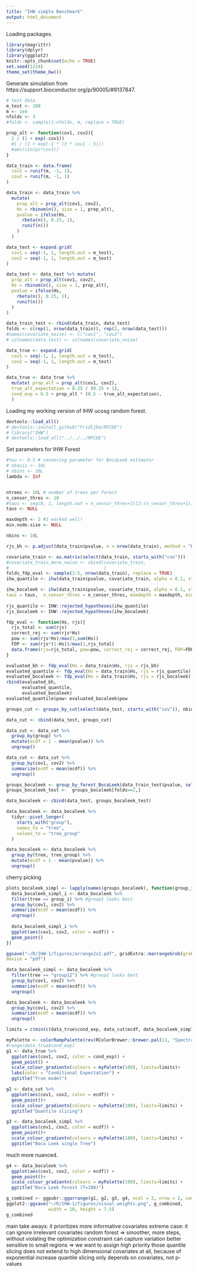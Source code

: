```yaml
---
title: "IHW simple Benchmark"
output: html_document
---
```



Loading packages.
```r
library(magrittr)
library(dplyr)
library(ggplot2)
knitr::opts_chunk$set(echo = TRUE)
set.seed(1234)
theme_set(theme_bw())
```

Generate simulation from https://support.bioconductor.org/p/90005/#9137847. 
```r
# test data
m_test <- 100
m <- 1e4
nfolds <- 3
#folds <- sample(1:nfolds, m, replace = TRUE)
```

```r
prop_alt <- function(cov1, cov2){
  1 / (1 + exp(-cov1))
  #1 / (1 + exp(-1 * (3 * cov1 - 5)))
  #abs(sin(pi*cov1))
}
```

```r
data_train <- data.frame(
  cov1 = runif(m, -1, 1),
  cov2 = runif(m, -1, 1)
)

data_train <- data_train %>%
  mutate(
    prop_alt = prop_alt(cov1, cov2),
    Hs = rbinom(n(), size = 1, prop_alt),
    pvalue = ifelse(Hs,
      rbeta(n(), 0.25, 1),
      runif(n())
    )
  )

data_test <- expand.grid(
  cov1 = seq(-1, 1, length.out = m_test),
  cov2 = seq(-1, 1, length.out = m_test)
)

data_test <- data_test %>% mutate(
  prop_alt = prop_alt(cov1, cov2),
  Hs = rbinom(n(), size = 1, prop_alt),
  pvalue = ifelse(Hs,
    rbeta(n(), 0.25, 1),
    runif(n())
  )
)

data_train_test <- rbind(data_train, data_test)
folds <- c(rep(1, nrow(data_train)), rep(2, nrow(data_test)))
#names(covariate_noise) <- c("cov1", "cov2")
# colnames(data_test) <- colnames(covariate_noise)
```

```r
data_true <- expand.grid(
  cov1 = seq(-1, 1, length.out = m_test),
  cov2 = seq(-1, 1, length.out = m_test)
)

data_true <- data_true %>%
  mutate( prop_alt = prop_alt(cov1, cov2),
  true_alt_expectation = 0.25 / (0.25 + 1),
  cond_exp = 0.5 + prop_alt * (0.5 - true_alt_expectation),
  )
```

Loading my working version of IHW ucosg random forest. 
```r
devtools::load_all()
# devtools::install_github("FridljDa/RFCDE")
# library("IHW")
# devtools::load_all("../../../RFCDE")
```


Set parameters for IHW Forest
```r
#tau <- 0.5 # censoring parameter for BocaLeek estimator
# nbasis <- 10L
# nbins <- 10L
lambda <- Inf


ntrees <- 10L # number of trees per forest
n_censor_thres <- 10
#taus <- seq(0, 1, length.out = n_censor_thres+2)[2:(n_censor_thres+1)] 
taus <- NULL

maxdepth <- 3 #3 worked well!
min.node.size <- NULL

nbins <- 10L
```

```r
rjs_bh <- p.adjust(data_train$pvalue, n = nrow(data_train), method = "BH") <= 0.1

covariate_train <- as.matrix(select(data_train, starts_with("cov")))
#covariate_train_more_noise <- cbind(covariate_train,
#                                    )
folds_fdp_eval <- sample(1:5, nrow(data_train), replace = TRUE)
ihw_quantile <- ihw(data_train$pvalue, covariate_train, alpha = 0.1, strat = "quantile", nbins = nbins, lambda = Inf, folds = folds_fdp_eval)

ihw_bocaleek <- ihw(data_train$pvalue, covariate_train, alpha = 0.1, strat = "BocaLeek", ntrees = ntrees,nbins = nbins,
taus = taus,  n_censor_thres = n_censor_thres, maxdepth = maxdepth, min.node.size = min.node.size, lambda = Inf, folds = folds_fdp_eval)
  
rjs_quantile <- IHW::rejected_hypotheses(ihw_quantile)
rjs_bocaleek <- IHW::rejected_hypotheses(ihw_bocaleek)
```

```r
fdp_eval <- function(Hs, rjs){
  rjs_total <- sum(rjs)
  correct_rej <- sum(rjs*Hs)
  pow <- sum(rjs*Hs)/max(1,sum(Hs))
  FDP <- sum(rjs*(1-Hs))/max(1,rjs_total)
  data.frame(rjs=rjs_total, pow=pow, correct_rej = correct_rej, FDP=FDP)
}
```

```r
evaluated_bh <- fdp_eval(Hs = data_train$Hs, rjs = rjs_bh)
evaluated_quantile <- fdp_eval(Hs = data_train$Hs, rjs = rjs_quantile)
evaluated_bocaleek <- fdp_eval(Hs = data_train$Hs, rjs = rjs_bocaleek)
rbind(evaluated_bh,
      evaluated_quantile,
      evaluated_bocaleek)
evaluated_quantile$pow< evaluated_bocaleek$pow
```

```r
groups_cut <- groups_by_cut(select(data_test, starts_with("cov")), nbins)

data_cut <- cbind(data_test, groups_cut)

data_cut <- data_cut %>%
  group_by(group) %>%
  mutate(ecdf = 1 - mean(pvalue)) %>%
  ungroup() 

data_cut <- data_cut %>%
  group_by(cov1, cov2) %>%
  summarize(ecdf = mean(ecdf)) %>%
  ungroup() 
```

```r
groups_bocaleek <- group_by_forest_BocaLeek(data_train_test$pvalue, select(data_train_test, starts_with("cov")), folds, nbins=nbins, ntrees = ntrees, taus = taus, n_censor_thres = n_censor_thres, maxdepth = maxdepth, min.node.size = min.node.size) 
groups_bocaleek_test <-  groups_bocaleek[folds==2,]

data_bocaleek <- cbind(data_test, groups_bocaleek_test)

data_bocaleek <- data_bocaleek %>%
  tidyr::pivot_longer(
    starts_with("group"),
    names_to = "tree",
    values_to = "tree_group"
  )

data_bocaleek <- data_bocaleek %>%
  group_by(tree, tree_group) %>%
  mutate(ecdf = 1 - mean(pvalue)) %>%
  ungroup() 
```
cherry picking
```r
plots_bocaleek_simpl <- lapply(names(groups_bocaleek), function(group_i){
  data_bocaleek_simpl_i <- data_bocaleek %>%
  filter(tree == group_i) %>% #group1 looks best
  group_by(cov1, cov2) %>%
  summarize(ecdf = mean(ecdf)) %>%
  ungroup() 
  
  data_bocaleek_simpl_i %>%
  ggplot(aes(cov1, cov2, color = ecdf)) +
  geom_point()
})

ggsave("~/R/IHW-1/figures/arrange2x2.pdf", gridExtra::marrangeGrob(grobs = plots_bocaleek_simpl, nrow=2, ncol=2),
device = "pdf")

```

```r
data_bocaleek_simpl <- data_bocaleek %>%
  filter(tree == "group12") %>% #group1 looks best
  group_by(cov1, cov2) %>%
  summarize(ecdf = mean(ecdf)) %>%
  ungroup() 

data_bocaleek <- data_bocaleek %>%
  group_by(cov1, cov2) %>%
  summarize(ecdf = mean(ecdf)) %>%
  ungroup() 
```

```r
limits = c(min(c(data_true$cond_exp, data_cut$ecdf, data_bocaleek_simpl$ecdf, data_bocaleek$ecdf)),max(c(data_true$cond_exp, data_cut$ecdf, data_bocaleek_simpl$ecdf, data_bocaleek$ecdf)))
```

```r
myPalette <- colorRampPalette(rev(RColorBrewer::brewer.pal(11, "Spectral")))
#range(data_true$cond_exp)
g1 <- data_true %>%
  ggplot(aes(cov1, cov2, color = cond_exp)) +
  geom_point() +
  scale_colour_gradientn(colours = myPalette(100), limits=limits)+
  labs(color = "Conditional Expectation") +
  ggtitle("True model")
```

```r
g2 <- data_cut %>%
  ggplot(aes(cov1, cov2, color = ecdf)) +
  geom_point()+
  scale_colour_gradientn(colours = myPalette(100), limits=limits) +
  ggtitle("Quantile slicing")
```

```r
g3 <- data_bocaleek_simpl %>%
  ggplot(aes(cov1, cov2, color = ecdf)) +
  geom_point()+
  scale_colour_gradientn(colours = myPalette(100), limits=limits) +
  ggtitle("Boca Leek single Tree")
```
much more nuanced.
```r
g4 <- data_bocaleek %>%
  ggplot(aes(cov1, cov2, color = ecdf)) +
  geom_point()+
  scale_colour_gradientn(colours = myPalette(100), limits=limits) +
  ggtitle("Boca Leek Forest (T=100)")
```

```r
g_combined <- ggpubr::ggarrange(g1, g2, g3, g4, ncol = 2, nrow = 2, common.legend = TRUE, legend="bottom") 
ggplot2::ggsave("~/R/IHW-1/figures/visual_weights.png", g_combined,
                width = 10, height = 7.5)
g_combined
```

main take aways:
it prioritizes more informative covariates
extreme case: it can ignore irrelevant covariates
random forest => smoother, more steps, without violating the optimization constraint
can capture variation better
sensitive to small regions => we want to assign high priority those
quantile slicing does not extend to high dimensional covariates at all, because of exponential increase
quantile slicing only depends on covariates, not p-values
